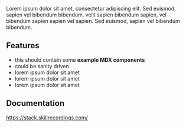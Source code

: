 Lorem ipsum dolor sit amet, consectetur adipiscing elit. Sed euismod, sapien vel bibendum bibendum,
velit sapien bibendum sapien, vel bibendum sapien sapien vel sapien. Sed euismod, sapien vel
bibendum bibendum.

## Features

- this should contain some **example MDX components**
- could be sanity driven
- lorem ipsum dolor sit amet
- lorem ipsum dolor sit amet
- lorem ipsum dolor sit amet

## Documentation

https://stack.skillrecordings.com/
